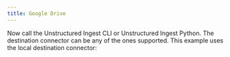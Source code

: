 ```yaml
---
title: Google Drive
---
```



<NewDocument />


<SharedContentGoogleDrive/>
<SharedAPIKeyURL/>

Now call the Unstructured Ingest CLI or Unstructured Ingest Python. The destination connector can be any of the ones supported. This example uses the local destination connector:


<CodeGroup>

  <GoogleDriveAPISh />

  <GoogleDriveAPIPyV2 />

  <GoogleDriveAPIPyV1 />

</CodeGroup>